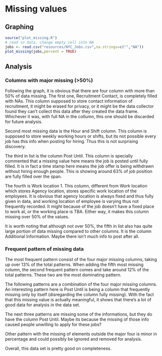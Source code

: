 # Missing values

## Graphing

```r
source("plot_missing.R")
# read in data, change empty cell into NA
jobs <- read.csv("resources/NYC_Jobs.csv",na.strings=c("","NA"))
plot_missing(jobs,percent = TRUE)
```

## Analysis

### Columns with major missing (>50%)

Following the graph, it is obvious that there are four column with more than 50% of data missing. The first one, Recruitment Contact, is completely filled with NAs. This column supposed to store contact information of recruitment, it might be erased for privacy, or it might be the data collector found they can't collect this data after they created the data frame. Whichever it was, with full NA in the collumn, this one should be discarded for future analysis.

Second most missing data is the Hour and Shift column. This column is supposed to store weekly working hours or shifts, but its not possible every job has this info when posting for hiring. Thus this is not surprising discovery. 

The third in list is the column Post Until. This column is specially commented that a missing value here means the job is posted until fully filled. It is in fact a time stamp here means the job offer is being withdrawn without hiring enough people. This is showing around 63% of job position are fully filled over the span.

The fourth is Work location 1. This column, different from Work location which stores Agency location, stores specific work location of the employees. It is obvious that agency location is always fixed and thus fully given in data, and working location of employee is varying thus not frequently recorded. It might because of the job doesn't have a fixed place to work at, or the working place is TBA. Either way, it makes this column missing over 50% of the values.

It is worth noting that although not over 50%, the fifth in list also has quite large portion of data missing compared to other columns. It is the column Additional Information. Maybe there isn't much info to post after all.

### Frequent pattern of missing data

The most frequent pattern consist of the four major missing columns, taking up over 13% of the total patterns. When adding the fifth most missing column, the second frequent pattern comes and take around 12% of the total patterns. These two are the most dominating pattern.

The following patterns are a combination of the four major missing columns. An interesting pattern here is Post Until is being a column that frequently missing only by itself (disregarding the column fully missing). With the fact that this missing value is actually meaningful, it shows that there's a lot of good data for analysis in the data set.

The next three patterns are missing some of the informations, but they do have the column Post Until. Maybe its because the missing of those info caused people unwilling to apply for these jobs?

Other pattern with the missing of elements outside the major four is minor in percentage and could possibly be ignored and removed for analysis.

Overall, this data set is pretty good on completeness.